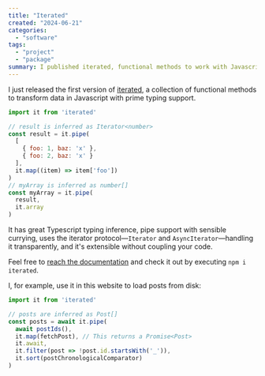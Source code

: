 ```yaml
---
title: "Iterated"
created: "2024-06-21"
categories:
  - "software"
tags:
  - "project"
  - "package"
summary: I published iterated, functional methods to work with Javascript iterables.
---
```


I just released the first version of [iterated](https://github.com/bustawin/iterated),
a collection of functional methods to transform data in Javascript with prime
typing support.

```javascript
import it from 'iterated'

// result is inferred as Iterator<number>
const result = it.pipe(
  [
    { foo: 1, baz: 'x' },
    { foo: 2, baz: 'x' }
  ],
  it.map((item) => item['foo'])
)
// myArray is inferred as number[]
const myArray = it.pipe(
  result,
  it.array
)
```

It has great Typescript typing inference, pipe support with sensible
currying, uses the iterator protocol—`Iterator` and `AsyncIterator`—handling it transparently,
and it's extensible without coupling your code.

Feel free to [reach the documentation](http://iterated.busta.win) and
check it out by executing `npm i iterated`.

I, for example, use it in this website to load posts from disk:

```typescript
import it from 'iterated'

// posts are inferred as Post[]
const posts = await it.pipe(
  await postIds(),
  it.map(fetchPost), // This returns a Promise<Post>
  it.await,
  it.filter(post => !post.id.startsWith('_')),
  it.sort(postChronologicalComparator)
)
```